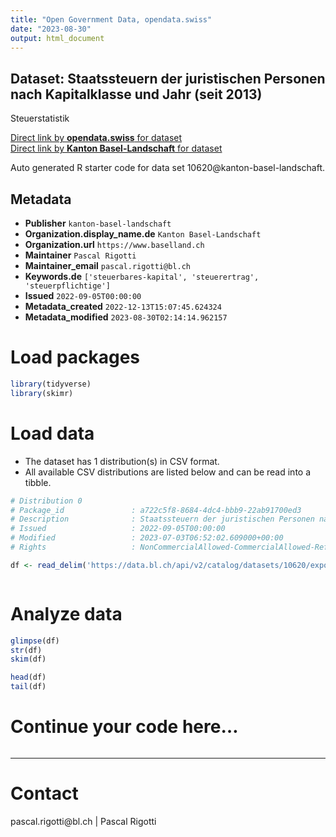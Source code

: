 ```yaml
---
title: "Open Government Data, opendata.swiss"
date: "2023-08-30"
output: html_document
---
```


## Dataset: Staatssteuern der juristischen Personen nach Kapitalklasse und Jahr (seit 2013)

Steuerstatistik

[Direct link by **opendata.swiss** for dataset](https://opendata.swiss/de/dataset/staatssteuern-der-juristischen-personen-nach-kapitalklasse-und-jahr-ab-2013)<br>
[Direct link by **Kanton Basel-Landschaft** for dataset](https://data.bl.ch/explore/dataset/10620/)

Auto generated R starter code for data set 10620@kanton-basel-landschaft.

## Metadata

- **Publisher** `kanton-basel-landschaft`
- **Organization.display_name.de** `Kanton Basel-Landschaft`
- **Organization.url** `https://www.baselland.ch`
- **Maintainer** `Pascal Rigotti`
- **Maintainer_email** `pascal.rigotti@bl.ch`
- **Keywords.de** `['steuerbares-kapital', 'steuerertrag', 'steuerpflichtige']`
- **Issued** `2022-09-05T00:00:00`
- **Metadata_created** `2022-12-13T15:07:45.624324`
- **Metadata_modified** `2023-08-30T02:14:14.962157`


# Load packages

```r

library(tidyverse)
library(skimr)

```

# Load data

-   The dataset has 1 distribution(s) in CSV format.
-   All available CSV distributions are listed below and can be read into a tibble.

```r

# Distribution 0
# Package_id               : a722c5f8-8684-4dc4-bbb9-22ab91700ed3
# Description              : Staatssteuern der juristischen Personen nach Kapitalklasse und Jahr (seit 2013) (csv)
# Issued                   : 2022-09-05T00:00:00
# Modified                 : 2023-07-03T06:52:02.609000+00:00
# Rights                   : NonCommercialAllowed-CommercialAllowed-ReferenceRequired

df <- read_delim('https://data.bl.ch/api/v2/catalog/datasets/10620/exports/csv')



```

# Analyze data

```r

glimpse(df)
str(df)
skim(df)

head(df)
tail(df)

```

# Continue your code here...

```r

```

------------------------------------------------------------------------

# Contact

pascal.rigotti@bl.ch | Pascal Rigotti
